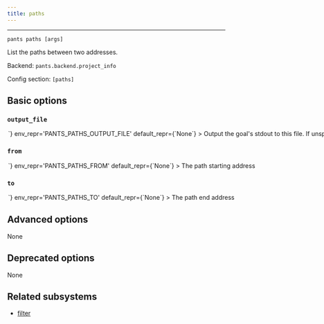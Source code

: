 ```yaml
---
title: paths
---
```



---

```
pants paths [args]
```

List the paths between two addresses.

Backend: <span className="color--primary">`pants.backend.project_info`</span>

Config section: <span className="color--primary">`[paths]`</span>

<span className={styles.options}>

## Basic options

### `output_file`

<Option
  cli_repr={`--paths-output-file=<path>`}
  env_repr='PANTS_PATHS_OUTPUT_FILE'
  default_repr={`None`}
>
Output the goal&#x27;s stdout to this file. If unspecified, outputs to stdout.
</Option>

### `from`

<Option
  cli_repr={`--paths-from=<str>`}
  env_repr='PANTS_PATHS_FROM'
  default_repr={`None`}
>
The path starting address
</Option>

### `to`

<Option
  cli_repr={`--paths-to=<str>`}
  env_repr='PANTS_PATHS_TO'
  default_repr={`None`}
>
The path end address
</Option>

## Advanced options

None

## Deprecated options

None

## Related subsystems

- [filter](../subsystems/filter.mdx)

</span>